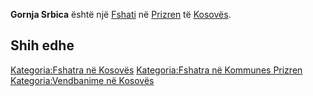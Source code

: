 {{Fshat në Kosovës
 | Emri                = Gornja Srbica
 | EmriAlt                = Gorna Srbica,Gornja Srbica,Serbica e Eperme,Serbice e Eperme,Serbicë e Epërme,Sërbica e Epërme,Sërbicë e Epërme,Горња Србица
 | Emri (Rasa dhanore) = 
 | Figura              = 
 | Shteti              = Kosovës
 | Komuna              = Prizren
 | Kodi postar         = 
 | Sipërfaqja          = 

 | Popullsia           = 

 | Regj. i popullsisë  = 
 | Dend. e popullsisë  = 
 | Faqja zyrtare       = 
 <!--- Koordinatat ----> 
 | Gjerësia            = 42.27944
 | Gjatësia            = 20.71861
 | Lartësia            = 
}}
'''Gornja Srbica''' është një [[Fshati]] në [[Prizren]] të [[Kosovës]].

<!-- == Gjeografia == -->
<!-- == Historia == -->
<!-- == Demografia == -->
== Shih edhe ==
{{Komuna Prizren}}
{{Kosovo-Administrata-Cung}}

[[Kategoria:Fshatra në Kosovës]]
[[Kategoria:Fshatra në Kommunes Prizren]]
[[Kategoria:Vendbanime në Kosovës]]